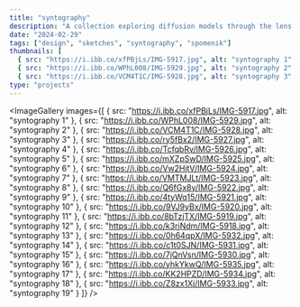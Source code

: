 ```yaml
---
title: "syntography"
description: "A collection exploring diffusion models through the lens of spomenik-inspired forms"
date: "2024-02-29"
tags: ["design", "sketches", "syntography", "spomenik"]
thumbnails: [
  { src: "https://i.ibb.co/xfPBjLs/IMG-5917.jpg", alt: "syntography 1" },
  { src: "https://i.ibb.co/WPhL008/IMG-5929.jpg", alt: "syntography 2" },
  { src: "https://i.ibb.co/VCM4T1C/IMG-5928.jpg", alt: "syntography 3" }]
type: "projects"
---
```



<ImageGallery
  images={[
    { src: "https://i.ibb.co/xfPBjLs/IMG-5917.jpg", alt: "syntography 1" },
    { src: "https://i.ibb.co/WPhL008/IMG-5929.jpg", alt: "syntography 2" },
    { src: "https://i.ibb.co/VCM4T1C/IMG-5928.jpg", alt: "syntography 3" },
    { src: "https://i.ibb.co/ry5fBx2/IMG-5927.jpg", alt: "syntography 4" },
    { src: "https://i.ibb.co/TcfqbRv/IMG-5926.jpg", alt: "syntography 5" },
    { src: "https://i.ibb.co/mXZpSwD/IMG-5925.jpg", alt: "syntography 6" },
    { src: "https://i.ibb.co/Vw2HjtV/IMG-5924.jpg", alt: "syntography 7" },
    { src: "https://i.ibb.co/VMTMJLt/IMG-5923.jpg", alt: "syntography 8" },
    { src: "https://i.ibb.co/Q6fGx8y/IMG-5922.jpg", alt: "syntography 9" },
    { src: "https://i.ibb.co/4tyWq15/IMG-5921.jpg", alt: "syntography 10" },
    { src: "https://i.ibb.co/9VJ9yBx/IMG-5920.jpg", alt: "syntography 11" },
    { src: "https://i.ibb.co/8bTzjTX/IMG-5919.jpg", alt: "syntography 12" },
    { src: "https://i.ibb.co/k3rjNdm/IMG-5918.jpg", alt: "syntography 13" },
    { src: "https://i.ibb.co/0h64qpX/IMG-5932.jpg", alt: "syntography 14" },
    { src: "https://i.ibb.co/c1t0SJN/IMG-5931.jpg", alt: "syntography 15" },
    { src: "https://i.ibb.co/7jQnVsn/IMG-5930.jpg", alt: "syntography 16" },
    { src: "https://i.ibb.co/yhkYkwQ/IMG-5935.jpg", alt: "syntography 17" },
    { src: "https://i.ibb.co/KK2HPZD/IMG-5934.jpg", alt: "syntography 18" },
    { src: "https://i.ibb.co/Z8zx1Xj/IMG-5933.jpg", alt: "syntography 19" }
  ]}
/>

